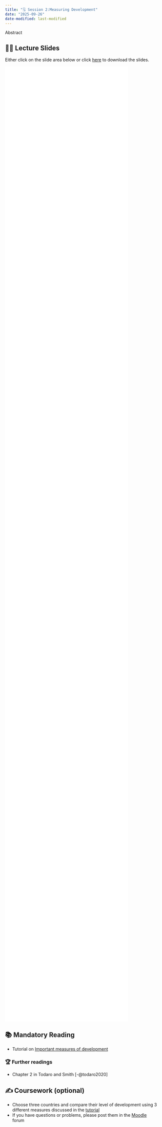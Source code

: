 ```yaml
---
title: "🗓️ Session 2:Measuring Development"
date: "2025-09-26"
date-modified: last-modified
---
```


Abstract

## 👨‍🏫 Lecture Slides 

Either click on the slide area below or click 
[here](/content/material/slides/S02-MeasuringDevelopment.pdf) to download the slides.

```{=html}
<div class="embed-container">
  <iframe 
  src="/content/material/slides/S02-MeasuringDevelopment.pdf" 
  style="border: 0.5px" 
  width="80%"
  height="80%"
  ></iframe>
</div>
```


## 📚 Mandatory Reading

- Tutorial on [Important measures of development](../tutorials/MeasuringDevelopment/index.qmd)

### 🏆 Further readings

- Chapter 2 in Todaro and Smith [-@todaro2020]

## ✍️ Coursework (optional)

- Choose three countries and compare their level of development using 3 different measures discussed in the [tutorial](../tutorials/MeasuringDevelopment/index.qmd)
- If you have questions or problems, please post them in the [Moodle](https://elearning.uni-flensburg.de/moodle/course/view.php?id=16258)  forum
